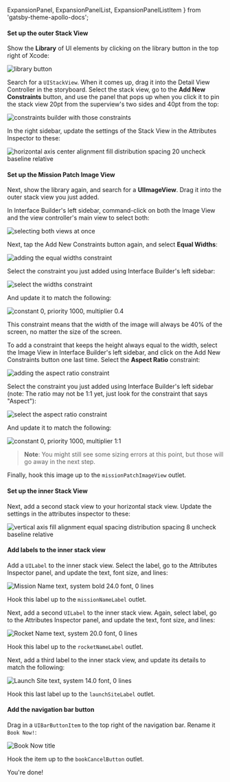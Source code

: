   ExpansionPanel,
  ExpansionPanelList,
  ExpansionPanelListItem
} from 'gatsby-theme-apollo-docs';

<ExpansionPanel title="Setting up the Detail UI">

<ExpansionPanelList>
<ExpansionPanelListItem number="1">

<h4>Set up the outer Stack View</h4>

Show the **Library** of UI elements by clicking on the library button in the top right of Xcode:

<img alt="library button" class="screenshot" src="../images/library_button.png"/>

Search for a `UIStackView`. When it comes up, drag it into the Detail View Controller in the storyboard. Select the stack view, go to the **Add New Constraints** button, and use the panel that pops up when you click it to pin the stack view 20pt from the superview's two sides and 40pt from the top:

<img alt="constraints builder with those constraints" class="screenshot" src="../images/outer_stack_constraints.png"/>

In the right sidebar, update the settings of the Stack View in the Attributes Inspector to these:

<img alt="horizontal axis center alignment fill distribution spacing 20 uncheck baseline relative" class="screenshot" src="../images/outer_stack_view_setup.png"/>

</ExpansionPanelListItem>
<ExpansionPanelListItem number="2">

<h4>Set up the Mission Patch Image View</h4>

Next, show the library again, and search for a **UIImageView**. Drag it into the outer stack view you just added. 

In Interface Builder's left sidebar, command-click on both the Image View and the view controller's main view to select both:

<img alt="selecting both views at once" class="screenshot" src="../images/select_view_and_imageview.png"/>

Next, tap the Add New Constraints button again, and select **Equal Widths**:

<img alt="adding the equal widths constraint" class="screenshot" src="../images/equal_widths_constraint.png"/>

Select the constraint you just added using Interface Builder's left sidebar:

<img alt="select the widths constraint" class="screenshot" src="../images/select_widths_constraint.png"/>

And update it to match the following:

<img alt="constant 0, priority 1000, multiplier 0.4" class="screenshot" src="../images/equal_widths_multiplier.png"/>

This constraint means that the width of the image will always be 40% of the screen, no matter the size of the screen. 

To add a constraint that keeps the height always equal to the width, select the Image View in Interface Builder's left sidebar, and click on the Add New Constraints button one last time. Select the **Aspect Ratio** constraint:

<img alt="adding the aspect ratio constraint" class="screenshot" src="../images/aspect_ratio_constraint.png"/>

Select the constraint you just added using Interface Builder's left sidebar (note: The ratio may not be 1:1 yet, just look for the constraint that says "Aspect"):

<img alt="select the aspect ratio constraint" class="screenshot" src="../images/select_aspect_constraint.png"/>

And update it to match the following: 

<img alt="constant 0, priority 1000, multiplier 1:1" class="screenshot" src="../images/aspect_ratio_multiplier.png"/>

> **Note**: You might still see some sizing errors at this point, but those will go away in the next step.

Finally, hook this image up to the `missionPatchImageView` outlet.

</ExpansionPanelListItem>
<ExpansionPanelListItem number="3">

<h4>Set up the inner Stack View</h4>

Next, add a second stack view to your horizontal stack view. Update the settings in the attributes inspector to these:

<img alt="vertical axis fill alignment equal spacing distribution spacing 8 uncheck baseline relative" class="screenshot" src="../images/label_stack_view_setup.png"/>

</ExpansionPanelListItem>
<ExpansionPanelListItem number="4">

<h4>Add labels to the inner stack view</h4>

Add a `UILabel` to the inner stack view. Select the label, go to the Attributes Inspector panel, and update the text, font size, and lines:

<img alt="Mission Name text, system bold 24.0 font, 0 lines" class="screenshot" src="../images/mission_name_label.png"/>

Hook this label up to the `missionNameLabel` outlet.

Next, add a second `UILabel` to the inner stack view. Again, select  label, go to the Attributes Inspector panel, and update the text, font size, and lines:

<img alt="Rocket Name text, system 20.0 font, 0 lines" class="screenshot" src="../images/rocket_name_label.png"/>

Hook this label up to the `rocketNameLabel` outlet.

Next, add a third label to the inner stack view, and update its details to match the following:

<img alt="Launch Site text, system 14.0 font, 0 lines" class="screenshot" src="../images/launch_site_label.png"/>

Hook this last label up to the `launchSiteLabel` outlet.

</ExpansionPanelListItem>
<ExpansionPanelListItem number="5">

<h4>Add the navigation bar button</h4>

Drag in a `UIBarButtonItem` to the top right of the navigation bar. Rename it `Book Now!`:

<img alt="Book Now title" class="screenshot" src="../images/bar_item_title.png"/>

Hook the item up to the `bookCancelButton` outlet. 

</ExpansionPanelListItem>
<ExpansionPanelListItem number="check">
  You're done!
</ExpansionPanelListItem>
</ExpansionPanelList>
</ExpansionPanel>
